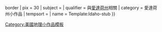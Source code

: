 {{asbox
| image     = Flag of Idaho.svg{{!}}border
| pix       = 30
| subject   = 
| qualifier = 與[[愛達荷州]]相關
| category  = 愛達荷州小作品
| tempsort  =  
| name      = Template:Idaho-stub
}}<noinclude>
[[Category:美國地理小作品模板]]
</noinclude>